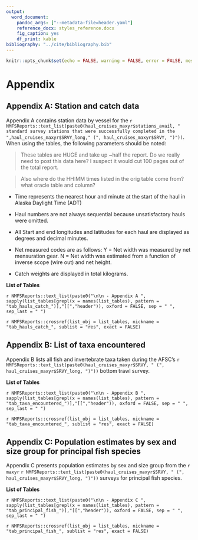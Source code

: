 ```yaml
---
output:
  word_document:
    pandoc_args: ["--metadata-file=header.yaml"]
    reference_docx: styles_reference.docx
    fig_caption: yes
    df_print: kable
bibliography: "../cite/bibliography.bib"
---
```


```r
knitr::opts_chunk$set(echo = FALSE, warning = FALSE, error = FALSE, message = FALSE)
```

# Appendix

## Appendix A: Station and catch data

Appendix A contains station data by vessel for the `r NMFSReports::text_list(paste0(haul_cruises_maxyr$stations_avail, " standard survey stations that were successfully completed in the ",haul_cruises_maxyr$SRVY_long," (", haul_cruises_maxyr$SRVY, ")"))`. When using the tables, the following parameters should be noted:

> These tables are HUGE and take up ~half the report. Do we really need to post this data here? I suspect it would cut 100 pages out of the total report. 

> Also where do the HH:MM times listed in the orig table come from? what oracle table and column?

   - Time represents the nearest hour and minute at the start of the haul in Alaska Daylight Time (ADT)
   
   - Haul numbers are not always sequential because unsatisfactory hauls were omitted.
   
   - All Start and end longitudes and latitudes for each haul are displayed as degrees and decimal minutes.
   
   - Net measured codes are as follows: Y = Net width was measured by net mensuration gear. N = Net width was estimated from a function of inverse scope (wire out) and net height.
   
   - Catch weights are displayed in total kilograms.

**List of Tables**

`r NMFSReports::text_list(paste0("\n\n - Appendix A ", sapply(list_tables[grepl(x = names(list_tables), pattern = "tab_hauls_catch_")],"[[","header")), oxford = FALSE, sep = " ", sep_last = " ") `

<!-- App A -->

`r NMFSReports::crossref(list_obj = list_tables, nickname = "tab_hauls_catch_", sublist = "res", exact = FALSE) `

## Appendix B: List of taxa encountered

Appendix B lists all fish and invertebrate taxa taken during the AFSC’s `r NMFSReports::text_list(paste0(haul_cruises_maxyr$SRVY, " (", haul_cruises_maxyr$SRVY_long, ")"))` bottom trawl survey.

**List of Tables**

`r NMFSReports::text_list(paste0("\n\n - Appendix B ", sapply(list_tables[grepl(x = names(list_tables), pattern = "tab_taxa_encountered_")],"[[","header")), oxford = FALSE, sep = " ", sep_last = " ") `

<!-- App B -->

`r NMFSReports::crossref(list_obj = list_tables, nickname = "tab_taxa_encountered_", sublist = "res", exact = FALSE) `

## Appendix C: Population estimates by sex and size group for principal fish species

Appendix C presents population estimates by sex and size group from the `r maxyr` `r NMFSReports::text_list(paste0(haul_cruises_maxyr$SRVY, " (", haul_cruises_maxyr$SRVY_long, ")"))` surveys for principal fish species.

**List of Tables**

`r NMFSReports::text_list(paste0("\n\n - Appendix C ", sapply(list_tables[grepl(x = names(list_tables), pattern = "tab_principal_fish_")],"[[","header")), oxford = FALSE, sep = " ", sep_last = " ") `

<!-- App C -->

`r NMFSReports::crossref(list_obj = list_tables, nickname = "tab_principal_fish_", sublist = "res", exact = FALSE) `
